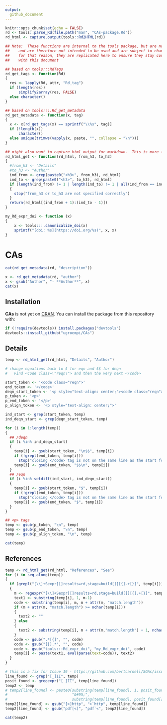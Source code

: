 ```yaml
---
output: 
  github_document
---
```


```r
knitr::opts_chunk$set(echo = FALSE)
rd <- tools::parse_Rd(file.path("man", "CAs-package.Rd"))
rd_html <- capture.output(tools::Rd2HTML(rd))

## Note:  These functions are internal to the tools package, but are not exposed
##    and are therefore not intended to be used and are subject to change.
##    for that reason, they are replicated here to ensure they stay consistent
##    with this document

## based on tools:::RdTags
rd_get_tags <- function(Rd)
{
  res <- lapply(Rd, attr, "Rd_tag")
  if (length(res)) 
      simplify2array(res, FALSE)
  else character()
}

## based on tools:::.Rd_get_metadata
rd_get_metadata <- function(x, tag)
{
  x <- x[rd_get_tags(x) == sprintf("\\%s", tag)]
  if (!length(x)) 
      character()
  else unique(trimws(vapply(x, paste, "", collapse = "\n")))
}

## might also want to capture html output for markdown.  This is more fragile
rd_html_get <- function(rd_html, from_h3, to_h3)
{
  #from_h3 <- "Details"
  #to_h3 <- "Author"
  ind_from <- grep(paste0("<h3>", from_h3), rd_html)
  ind_to <- grep(paste0("<h3>", to_h3), rd_html)
  if (length(ind_from) != 1 | length(ind_to) != 1 | all(ind_from == ind_to))
  {
    stop("from_h3 or to_h3 are not specified correctly")
  }
  return(rd_html[(ind_from + 1):(ind_to - 1)])
}

my_Rd_expr_doi <- function (x) 
{
    x <- tools:::.canonicalize_doi(x)
    sprintf("[doi: %s](https://doi.org/%s)", x, x)
}
```

<!--- DO NOT EDIT:  AUTOMATICALLY GENERATED from README.Rmd -->

# CAs

```r
cat(rd_get_metadata(rd, "description"))
```

```r
x <- rd_get_metadata(rd, "author")
x <- gsub("Author", "- **Author**", x)
cat(x)
```


## Installation

**CAs** is not yet on [CRAN](https://CRAN.R-project.org). You can install the package from this repository with:

```r
if (!require(devtools)) install.packages("devtools")
devtools::install_github("ugroempi/CAs")
```

## Details

```r
temp <- rd_html_get(rd_html, "Details", "Author") 

# change equations back to $ for eqn and $$ for deqn
#   Find <code class=\"reqn\"> and then the very next </code>

start_token <- '<code class="reqn">'
end_token <- '</code>'
deqn_start_token <- '<p style="text-align: center;"><code class="reqn">'
p_token <- '<p>'
p_end_token <- '</p>'
p_align_token <- '<p style="text-align: center;">'

ind_start <- grep(start_token, temp)
ind_deqn_start <- grep(deqn_start_token, temp)

for (i in 1:length(temp))
{
  ## /deqn
  if (i %in% ind_deqn_start)
  {
    temp[i] <- gsub(start_token, "\n$$", temp[i])
    if (!grepl(end_token, temp[i]))
      stop("closing </code> tag is not on the same line as the start for an equation")
    temp[i] <- gsub(end_token, "$$\n", temp[i])
  }
  ## /eqn
  if (i %in% setdiff(ind_start, ind_deqn_start))
  {
    temp[i] <- gsub(start_token, "$", temp[i])
    if (!grepl(end_token, temp[i]))
      stop("closing </code> tag is not on the same line as the start for an equation")
    temp[i] <- gsub(end_token, "$", temp[i])
  }
}

## <p> tags
temp <- gsub(p_token, "\n", temp)
temp <- gsub(p_end_token, "\n", temp)
temp <- gsub(p_align_token, "\n", temp)

cat(temp)
```

## References

```r
temp <- rd_html_get(rd_html, "References", "See") 
for (i in seq_along(temp))
{
  if (grepl("[\\]+Sexpr[[]results=rd,stage=build[]][{].+[}]", temp[i]))
  {
    m <- regexpr("[\\]+Sexpr[[]results=rd,stage=build[]][{].+[}]", temp[i])
    text1 <- substring(temp[i], 1, m-1)
    code <- substring(temp[i], m, m + attr(m, "match.length"))
    if (m + attr(m, "match.length") >= nchar(temp[i]))
    {
      text2 <- ""
    } else
    {
      text2 <- substring(temp[i], m + attr(m,"match.length") + 1, nchar(temp[i]))
    }
    code <- gsub(".*[{]", "", code)
    code <- gsub("[}].*", "", code)
    code <- gsub("tools:::Rd_expr_doi", "my_Rd_expr_doi", code)
    temp[i] <- paste(text1, eval(parse(text=code)), text2)
  }
}

# this is a fix for Issue 19 - https://github.com/bertcarnell/SOAs/issues/19
line_found <- grep("[_]II", temp)
posit_found <- gregexpr("[_]II", temp[line_found])
temp2 <- temp
# temp2[line_found] <- paste0(substring(temp[line_found], 1, posit_found[[1]][2]-1),
#                             "&#95;",
#                             substring(temp[line_found], posit_found[[1]][2]+1, nchar(temp[line_found])))
temp2[line_found] <- gsub("[>]http", ">`http", temp[line_found])
temp2[line_found] <- gsub("pdf[<]", "pdf`<", temp2[line_found])

cat(temp2)
```

